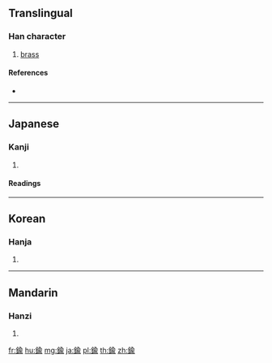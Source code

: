 {{character info/new}}
{{also|𨱎}}
==Translingual==

===Han character===
{{Han char|rn=167|rad=金|as=09|sn=17|four=|canj=COMN|ids=⿰金俞}}

# [[brass]]

====References====
* {{Han ref|kx=1315.050|dkj=40645|dj=1815.150|hdz=64234.040|uh=936E|ud=37742}}

----

==Japanese==

===Kanji===
{{ja-kanji|grade=|rs=金09}}

# {{defn|lang=ja|sort=金09}}

====Readings====
{{ja-readings|goon=[[つ]] (tsu)|kanon=[[とう]] (tō)|kanyoon=[[ちゅう]] (chū)}}

----

==Korean==

===Hanja===
{{ko-hanja|hangeul=유|eumhun=|rv=yu|mr=yu|y=yu}}

# {{defn|lang=ko|sort=金09}}

----

==Mandarin==

===Hanzi===
{{cmn-hanzi|sim=𨱎|pin=[[tōu]] ([[tou1]])|wg=t'ou<sup>1</sup>}}

# {{defn|lang=cmn|sort=金09}}

[[fr:鍮]]
[[hu:鍮]]
[[mg:鍮]]
[[ja:鍮]]
[[pl:鍮]]
[[th:鍮]]
[[zh:鍮]]